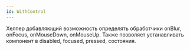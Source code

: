 ```yaml
---
id: WithControl
---
```



Хелпер добавляющий возможность определять обработчики onBlur, onFocus, onMouseDown, onMouseUp.
Также позволяет устанавливать компонент в disabled, focused, pressed, состояния.

<Example
    component={WithControlDefault}
    source={withControlDefaultSource}
/>
